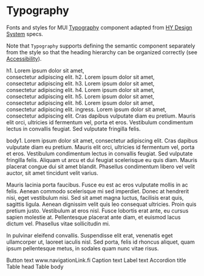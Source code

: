 
<Meta title="Typography" />

# Typography

Fonts and styles for MUI [Typography](https://mui.com/material-ui/react-typography/) component adapted from
[HY Design System](https://wiki.helsinki.fi/pages/viewpage.action?pageId=334495865) specs.

Note that `Typography` supports defining the semantic component separately from the style so that the heading
hierarchy can be organized correctly (see [Accessibility](https://mui.com/material-ui/react-typography/#accessibility)).

<Canvas>
  <Stack gap={2}>
    <Typography variant="h1">
      h1. Lorem ipsum dolor sit amet,
      <br />
      consectetur adipiscing elit.
    </Typography>
    <Typography variant="h2">
      h2. Lorem ipsum dolor sit amet,
      <br />
      consectetur adipiscing elit.
    </Typography>
    <Typography variant="h3">
      h3. Lorem ipsum dolor sit amet,
      <br />
      consectetur adipiscing elit.
    </Typography>
    <Typography variant="h4">
      h4. Lorem ipsum dolor sit amet,
      <br />
      consectetur adipiscing elit.
    </Typography>
    <Typography variant="h5">
      h5. Lorem ipsum dolor sit amet,
      <br />
      consectetur adipiscing elit.
    </Typography>
    <Typography variant="h6">
      h6. Lorem ipsum dolor sit amet,
      <br />
      consectetur adipiscing elit.
    </Typography>
    <Typography variant="ingress">
      ingress. Lorem ipsum dolor sit amet, consectetur adipiscing elit. Cras
      dapibus vulputate diam eu pretium. Mauris elit orci, ultricies id
      fermentum vel, porta et eros. Vestibulum condimentum lectus in convallis
      feugiat. Sed vulputate fringilla felis.
    </Typography>
    <Typography variant="body1" component="div">
      <p>
        body1. Lorem ipsum dolor sit amet, consectetur adipiscing elit. Cras
        dapibus vulputate diam eu pretium. Mauris elit orci, ultricies id
        fermentum vel, porta et eros. Vestibulum condimentum lectus in convallis
        feugiat. Sed vulputate fringilla felis. Aliquam ut arcu et dui feugiat
        scelerisque eu quis diam. Mauris placerat congue dui sit amet blandit.
        Phasellus condimentum libero vel velit auctor, sit amet tincidunt velit
        varius.
      </p>
      <p>
        Mauris lacinia porta faucibus. Fusce eu est ac eros vulputate mollis in
        ac felis. Aenean commodo scelerisque mi sed imperdiet. Donec at
        hendrerit nisi, eget vestibulum nisi. Sed sit amet magna luctus,
        facilisis erat quis, sagittis ligula. Aenean dignissim velit quis leo
        consequat ultricies. Proin quis pretium justo. Vestibulum at eros nisl.
        Fusce lobortis erat ante, eu cursus sapien molestie at. Pellentesque
        placerat ante diam, et euismod lacus dictum vel. Phasellus vitae
        sollicitudin mi.
      </p>
      <p>
        In pulvinar eleifend convallis. Suspendisse elit erat, venenatis eget
        ullamcorper ut, laoreet iaculis nisl. Sed porta, felis id rhoncus
        aliquet, quam ipsum pellentesque metus, in sodales quam nunc vitae
        risus.
      </p>
    </Typography>
    <Typography variant="button">Button text</Typography>
    <Typography variant="navigationLink">www.navigationLink.fi</Typography>
    <Typography variant="caption">Caption text</Typography>
    <Typography variant="label">Label text</Typography>
    <Typography variant="accordionTitle">Accordion title</Typography>
    <Typography variant="tableHead">Table head</Typography>
    <Typography variant="tableBody">Table body</Typography>
  </Stack>
</Canvas>
